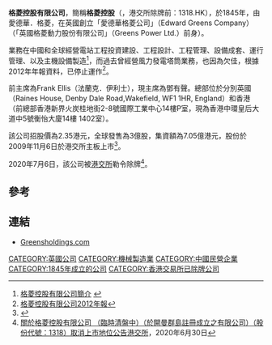 '''格菱控股有限公司'''，簡稱'''格菱控股'''（'''{{lang-en|Greens Holdings Ltd}}'''，港交所除牌前：1318.HK），於1845年，由愛德華．格菱，在英國創立「愛德華格菱公司」（Edward Greens Company）（「英國格菱動力股份有限公司」（Greens Power Ltd.）前身）。

業務在中國和全球經營電站工程投資建設、工程設計、工程管理、設備成套、運行管理、以及主機設備製造<ref>[http://www.greensholdings.com/hk/about/greens/ 格菱控股有限公司簡介] {{webarchive|url=https://web.archive.org/web/20100217214517/http://www.greensholdings.com/hk/about/greens/ |date=2010-02-17 }}</ref>，而過去曾經營風力發電塔筒業務，也因為欠佳，根據2012年年報資料，已停止運作<ref>[http://www.greensholdings.com/news/LTN20130409016_C.pdf 格菱控股有限公司2012年報]{{dead link|date=2018年3月 |bot=InternetArchiveBot |fix-attempted=yes }}</ref>。

前主席為Frank Ellis（法蘭克．伊利士），現主席為鄧有聲。總部位於分別英國（Raines House, Denby Dale Road,Wakefield, WF1 1HR, England）和香港（前總部香港新界火炭桂地街2-8號國際工業中心14樓P室，現為香港中環皇后大道中5號衡怡大廈14樓
1402室）。

該公司招股價為2.35港元，全球發售為3億股，集資額為7.05億港元，股份於2009年11月6日於港交所主板上市<ref>{{Cite web |url=http://www.hkexnews.hk/listedco/listconews/SEHK/2009/1023/01318_659056/C102.pdf |title=格菱控股有限公司招股資料 |access-date=2013-08-14 |archive-date=2019-12-07 |archive-url=https://web.archive.org/web/20191207070319/https://www1.hkexnews.hk/listedco/listconews/sehk/2009/1023/01318_659056/c102.pdf |dead-url=no }}</ref>。

2020年7月6日，該公司被[[港交所|港交所]]勒令除牌<REF>[https://www.hkexgroup.com/sitecore/content/HKEX-Market/Homepage/News/Regulatory-Announcements/2020/2006302news?sc_lang=zh-HK 關於格菱控股有限公司 （臨時清盤中）（於開曼群島註冊成立之有限公司）（股份代號：1318）取消上市地位公告][[港交所|港交所]]，2020年6月30日</REF>。

==參考==
{{reflist}}

==連結==
*[https://web.archive.org/web/20131018143129/http://www.greensholdings.com/ Greensholdings.com]

[[CATEGORY:英國公司|CATEGORY:英國公司]]
[[CATEGORY:機械製造業|CATEGORY:機械製造業]]
[[CATEGORY:中國民營企業|CATEGORY:中國民營企業]]
[[CATEGORY:1845年成立的公司|CATEGORY:1845年成立的公司]]
[[CATEGORY:香港交易所已除牌公司|CATEGORY:香港交易所已除牌公司]]